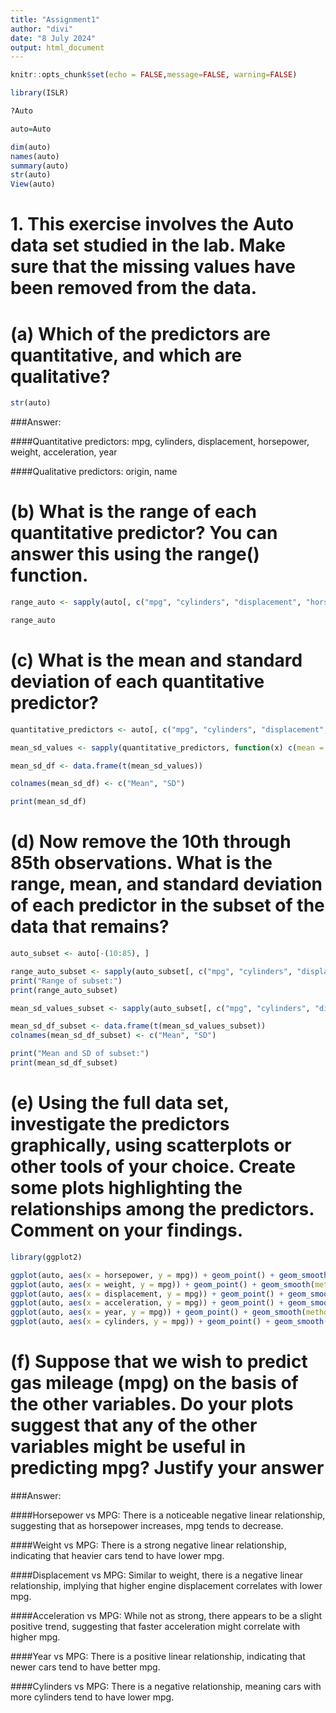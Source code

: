 ---
title: "Assignment1"
author: "divi"
date: "8 July 2024"
output: html_document
---

```{r setup, include=FALSE}
knitr::opts_chunk$set(echo = FALSE,message=FALSE, warning=FALSE)
```



```{r}
library(ISLR)
```
```{r}
?Auto
```
```{r}
auto=Auto
```
```{r}
dim(auto)
names(auto)
summary(auto)
str(auto)
View(auto)
```
# 1.	This exercise involves the Auto data set studied in the lab. Make sure that the missing values have been removed from the data.
# (a) Which of the predictors are quantitative, and which are qualitative?

```{r}
str(auto)
```

###Answer:

####Quantitative predictors: mpg, cylinders, displacement, horsepower, weight, acceleration, year

####Qualitative predictors: origin, name


# (b) What is the range of each quantitative predictor? You can answer this using the range() function. 

```{r}
range_auto <- sapply(auto[, c("mpg", "cylinders", "displacement", "horsepower", "weight", "acceleration", "year")], range)

range_auto

```


# (c) What is the mean and standard deviation of each quantitative predictor? 

```{r}

quantitative_predictors <- auto[, c("mpg", "cylinders", "displacement", "horsepower", "weight", "acceleration", "year")]

mean_sd_values <- sapply(quantitative_predictors, function(x) c(mean = mean(x, na.rm = TRUE), sd = sd(x, na.rm = TRUE)))

mean_sd_df <- data.frame(t(mean_sd_values))

colnames(mean_sd_df) <- c("Mean", "SD")

print(mean_sd_df)

```



# (d)	 Now remove the 10th through 85th observations. What is the range, mean, and standard deviation of each predictor in the subset of the data that remains? 

```{r}

auto_subset <- auto[-(10:85), ]

range_auto_subset <- sapply(auto_subset[, c("mpg", "cylinders", "displacement", "horsepower", "weight", "acceleration", "year")], range)
print("Range of subset:")
print(range_auto_subset)

mean_sd_values_subset <- sapply(auto_subset[, c("mpg", "cylinders", "displacement", "horsepower", "weight", "acceleration", "year")], function(x) c(mean = mean(x, na.rm = TRUE), sd = sd(x, na.rm = TRUE)))

mean_sd_df_subset <- data.frame(t(mean_sd_values_subset))
colnames(mean_sd_df_subset) <- c("Mean", "SD")

print("Mean and SD of subset:")
print(mean_sd_df_subset)
```

# (e)	Using the full data set, investigate the predictors graphically, using scatterplots or other tools of your choice. Create some plots highlighting the relationships among the predictors. Comment on your findings.

```{r}

library(ggplot2)
```
```{r}

ggplot(auto, aes(x = horsepower, y = mpg)) + geom_point() + geom_smooth(method = "lm", se = FALSE) + ggtitle("MPG vs Horsepower")
ggplot(auto, aes(x = weight, y = mpg)) + geom_point() + geom_smooth(method = "lm", se = FALSE) + ggtitle("MPG vs Weight")
ggplot(auto, aes(x = displacement, y = mpg)) + geom_point() + geom_smooth(method = "lm", se = FALSE) + ggtitle("MPG vs Displacement")
ggplot(auto, aes(x = acceleration, y = mpg)) + geom_point() + geom_smooth(method = "lm", se = FALSE) + ggtitle("MPG vs Acceleration")
ggplot(auto, aes(x = year, y = mpg)) + geom_point() + geom_smooth(method = "lm", se = FALSE) + ggtitle("MPG vs Year")
ggplot(auto, aes(x = cylinders, y = mpg)) + geom_point() + geom_smooth(method = "lm", se = FALSE) + ggtitle("MPG vs Cylinders")

```


# (f) Suppose that we wish to predict gas mileage (mpg) on the basis of the other variables. Do your plots suggest that any of the other variables might be useful in predicting mpg? Justify your answer

###Answer:


####Horsepower vs MPG: There is a noticeable negative linear relationship, suggesting that as horsepower increases, mpg tends to decrease.

####Weight vs MPG: There is a strong negative linear relationship, indicating that heavier cars tend to have lower mpg.

####Displacement vs MPG: Similar to weight, there is a negative linear relationship, implying that higher engine displacement correlates with lower mpg.

####Acceleration vs MPG: While not as strong, there appears to be a slight positive trend, suggesting that faster acceleration might correlate with higher mpg.

####Year vs MPG: There is a positive linear relationship, indicating that newer cars tend to have better mpg.

####Cylinders vs MPG: There is a negative relationship, meaning cars with more cylinders tend to have lower mpg.


